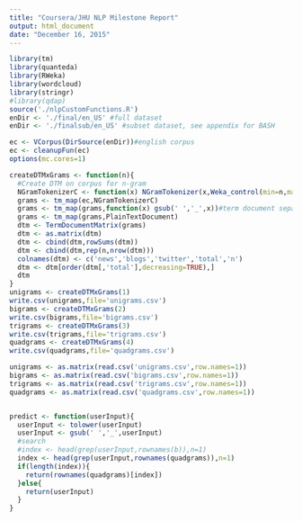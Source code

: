 ```yaml
---
title: "Coursera/JHU NLP Milestone Report"
output: html_document
date: "December 16, 2015"
---
```

```r
library(tm)
library(quanteda)
library(RWeka)
library(wordcloud)
library(stringr)
#library(qdap)
source('./nlpCustomFunctions.R')
enDir <- './final/en_US' #full dataset
enDir <- './finalsub/en_US' #subset dataset, see appendix for BASH
```

```r
ec <- VCorpus(DirSource(enDir))#english corpus
ec <- cleanupFun(ec)
options(mc.cores=1)
```

```r
createDTMxGrams <- function(n){
  #Create DTM on corpus for n-gram
  NGramTokenizerC <- function(x) NGramTokenizer(x,Weka_control(min=n,max=n)) 
  grams <- tm_map(ec,NGramTokenizerC)
  grams <- tm_map(grams,function(x) gsub(' ','_',x))#term document separates on whitespace
  grams <- tm_map(grams,PlainTextDocument)
  dtm <- TermDocumentMatrix(grams)
  dtm <- as.matrix(dtm)
  dtm <- cbind(dtm,rowSums(dtm))
  dtm <- cbind(dtm,rep(n,nrow(dtm)))
  colnames(dtm) <- c('news','blogs','twitter','total','n')
  dtm <- dtm[order(dtm[,'total'],decreasing=TRUE),]
  dtm
}
unigrams <- createDTMxGrams(1)
write.csv(unigrams,file='unigrams.csv')
bigrams <- createDTMxGrams(2)
write.csv(bigrams,file='bigrams.csv')
trigrams <- createDTMxGrams(3)
write.csv(trigrams,file='trigrams.csv')
quadgrams <- createDTMxGrams(4)
write.csv(quadgrams,file='quadgrams.csv')
```
```r
unigrams <- as.matrix(read.csv('unigrams.csv',row.names=1))
bigrams <- as.matrix(read.csv('bigrams.csv',row.names=1))
trigrams <- as.matrix(read.csv('trigrams.csv',row.names=1))
quadgrams <- as.matrix(read.csv('quadgrams.csv',row.names=1))
```
```r

```

```r
predict <- function(userInput){
  userInput <- tolower(userInput)
  userInput <- gsub(' ','_',userInput)
  #search
  #index <- head(grep(userInput,rownames(b)),n=1)
  index <- head(grep(userInput,rownames(quadgrams)),n=1)
  if(length(index)){
    return(rownames(quadgrams)[index])
  }else{
    return(userInput)
  }
}
```

 

